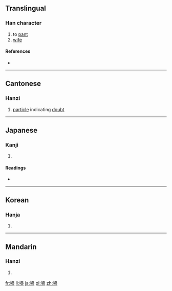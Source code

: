 ==Translingual==

===Han character===
{{Han char|rn=30|rad=口|as=14|sn=17|four=|canj=口竹山中 (RHUL)|ids=⿰[[口]][[鼻]]}}

# to [[pant]]
# [[wife]]

====References====
* {{Han ref|kx=0212.020|dkj=04467|dj=0434.360|hdz=10696.170|uh=568A|ud=22154}}

----

==Cantonese==

===Hanzi===
{{yue-hanzi|jyut=[[be6]], [[bei6]]|y=be6, bei6}}

# [[particle]] indicating [[doubt]]

----

==Japanese==

===Kanji===
{{ja-kanji|grade=|rs=口14}}

# {{defn|lang=ja|sort=口14}}

====Readings====
* {{ja-readings|on=[[ひ]] (hi)|kun=[[はないき]] (hanaiki), [[かか]] (kaka), [[あえぎ]] (aegi)}}

----

==Korean==

===Hanja===
{{ko-hanja|hangeul=비|rv=bi|mr=pi}}

# {{defn|lang=ko|sort=口14}}

----

==Mandarin==

===Hanzi===
{{cmn-hanzi|pin=[[xì]] ([[xi4]])|wg=hsi<sup>4</sup>}}

# {{defn|lang=cmn|sort=口14}}

[[fr:嚊]]
[[li:嚊]]
[[ja:嚊]]
[[pl:嚊]]
[[zh:嚊]]